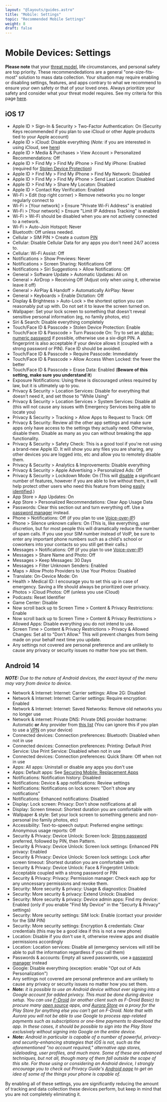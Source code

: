 ```yaml
---
layout: "@layouts/guides.astro"
title: "Mobile: Settings"
topic: "Recommended Mobile Settings"
weight: 8
draft: false
---
```


# Mobile Devices: Settings

**Please note** that your [threat model](/guides/prologue/threat-model/), life circumstances, and personal safety are top priority. These recommendedations are a general "one-size-fits-most" solution to mass data collection. Your situation may require enabling or disabling settings, features, and apps contrary to what we recommend to ensure your own safety or that of your loved ones. Always prioritize your safety and consider what your threat model requires. See my criteria for this page [here](/criteria#mobile-settings--apps).

## iOS 17

- Apple ID > Sign-In & Security > Two-Factor Authentication: On (Security Keys recommended if you plan to use iCloud or other Apple products tied to your Apple account)
- Apple ID > iCloud: Disable everything (_Note:_ if you are interested in using iCloud, see [here](/guides/moderately-important/backups/#iclouds-advanced-data-protection-program))
- Apple ID > Media & Purchases > View Account > Personalized Recommendations: Off
- Apple ID > Find My > Find My iPhone > Find My iPhone: Enabled (required for [Stolen Device Protection](https://support.apple.com/en-us/HT212510))
- Apple ID > Find My > Find My iPhone > Find My Network: Disabled
- Apple ID > Find My > Find My iPhone > Send Last Location: Disabled
- Apple ID > Find My > Share My Locaton: Disabled
- Apple ID > Contact Key Verification: Enabled
- Wi-Fi > Edit (top right corner) > Remove networks you no longer regularly connect to
- Wi-Fi > [Your network] > Ensure "Private Wi-Fi Address" is enabled
- Wi-Fi > [Your network] > Ensure "Limit IP Address Tracking" is enabled
- Wi-Fi > Wi-Fi should be disabled when you are not actively connected to a network.
- Wi-Fi > Auto-Join Hotspot: Never
- Bluetooth: Off unless needed.
- Cellular > SIM PIN > Create a custom [PIN](https://support.apple.com/en-us/HT201529)
- Cellular: Disable Cellular Data for any apps you don't need 24/7 access to.
- Cellular: Wi-Fi Assist: Off
- Notifications > Show Previews: Never
- Notifications > Screen Sharing: Notifications Off
- Notifications > Siri Suggestions > Allow Notifications: Off
- General > Software Update > Automatic Updates: All on
- General > AirDrop > Receiving Off (Adjust only when using it, otherwise leave it off)
- General > AirPlay & Handoff > Automatically AirPlay: Never
- General > Keyboards > Enable Dictation: Off
- Display & Brightness > Auto-Lock > the shortest option you can reasonably put up with. Do not set it to leave the screen turned on.
- Wallpaper: Set your lock screen to something that doesn't reveal sensitive personal information (eg, no family photos, etc)
- Siri & Search: Disable everything completely
- Touch/Face ID & Passcode > Stolen Device Protection: Enable
- Touch/Face ID & Passcode > Turn Passcode On: Try to set an [alpha-numeric password](/guides/most-important/passwords) if possible, otherwise use a six-digit PIN. A fingerprint is also acceptable if your device allows it (coupled with a strong password or PIN). Face ID should be avoided.
- Touch/Face ID & Passcode > Require Passcode: Immediately
- Touch/Face ID & Passcode > Allow Access When Locked: the fewer the better
- Touch/Face ID & Passcode > Erase Data: Enabled (**Beware of this setting, make sure you understand it**)
- Exposure Notifications: Using these is discouraged unless required by law, but it is ultimately up to you.
- Privacy & Security > Location Services: Disable for everything that doesn't need it, and set those to "While Using"
- Privacy & Security > Location Services > System Services: Disable all (this will not cause any issues with Emergency Services being able to locate you)
- Privacy & Security > Tracking > Allow Apps to Request to Track: Off
- Privacy & Security: Review all the other app settings and make sure apps only have access to the settings they actually need. Otherwise, disable them. Disable as many as you can without breaking the app functionality.
- Privacy & Security > Safety Check: This is a good tool if you're not using a brand-new Apple ID. It will show you any files you are sharing, any other devices you are logged into, etc and allow you to remotely disable them.
- Privacy & Security > Analytics & Improvements: Disable everything
- Privacy & Security > Apple Advertising > Personalized Ads: Off
- Privacy & Security > Lockdown Mode: On (This will [disable](https://support.apple.com/en-us/HT212650) a significant number of features, however if you are able to live without them, it will help protect other users who need this feature from being [easily identified](https://www.techspot.com/news/95767-apple-upcoming-lockdown-mode-make-devices-easier-fingerprint.html).)
- App Store > App Updates: On
- App Store > Personalized Recommendations: Clear App Usage Data
- Passwords: Clear this section out and turn everything off. Use a [password manager](/guides/most-important/passwords) instead.
- Phone > Notifications: Off (if you plan to use [Voice-over-IP](/guides/less-important/voip))
- Phone > Silence unknown callers: On (This is, like everything, user discretion, but for most people this will dramatically reduce the number of spam calls. If you use your SIM number instead of VoIP, be sure to enter any important phone numbers such as a child's school or coworkers into your contacts so you still get their calls.)
- Messages > Notifications: Off (if you plan to use [Voice-over-IP](/guides/less-important/voip))
- Messages > Share Name and Photo: Off
- Messages > Keep Messages: 30 Days
- Messages > Filter Unknown Senders: Enabled
- Maps > Allow Photo Providers to Use Your Photos: Disabled
- Translate: On-Device Mode: On
- Health > Medical ID: I encourage you to set this up in case of emergency. Saving a life should always be prioritized over privacy.
- Photos > iCloud Photos: Off (unless you use iCloud)
- Podcasts: Reset Identifier
- Game Center: Disable
- Now scroll back up to Screen Time > Content & Privacy Restrictions: Enable
- Now scroll back up to Screen Time > Content & Privacy Restrictions > Allowed Apps: Disable everything you do not intend to use.
- Screen Time > Content & Privacy Restrictions > Privacy & Allowed Changes: Set all to "Don't Allow." This will prevent changes from being made on your behalf next time you update.
- Any settings not covered are personal preference and are unlikely to cause any privacy or security issues no matter how you set them.

## Android 14

**_NOTE:_** _Due to the nature of Android devices, the exact layout of the menu may vary from device to device._

- Network & Internet: Internet: Carrier settings: Allow 2G: Disabled
- Network & Internet: Internet: Carrier settings: Require encryption: Enabled
- Network & Internet: Internet: Saved Networks: Remove old networks you no longer use
- Network & internet: Private DNS: Private DNS provider hostname: Automatic **or** Any provider from [this list](https://www.privacyguides.org/en/dns/) (You can ignore this if you plan to use a [VPN](/guides/less-important/vpns) on your device)
- Connected devices: Connection preferences: Bluetooth: Disabled when not in use
- Connected devices: Connection preferences: Printing: Default Print Service: Use Print Service: Disabled when not in use
- Connected devices: Connection preferences: Quick Share: Off when not in use
- Apps: All apps: Uninstall or disable any apps you don't use
- Apps: Default apps: See [Securing Mobile: Replacement Apps](/guides/most-important/mobile-apps)
- Notifications: Notification history: Disabled
- Notifications: Device & app notifications: Review settings
- Notifications: Notifications on lock screen: "Don't show any notifications"
- Notifications: Enhanced notifications: Disabled
- Display: Lock screen: Privacy: Don't show notifications at all
- Display: Screen timeout: Shortest duration you are comfortable with
- Wallpaper & style: Set your lock screen to something generic and non-personal (no family photos, etc)
- Accessibility: Text-to-speech output: Preferred engine settings: Anonymous usage reports: Off
- Security & Privacy: Device Unlock: Screen lock: [Strong password](/guides/most-important/passwords) preferred, followed by PIN, then Pattern.
- Security & Privacy: Device Unlock: Screen lock settings: Enhanced PIN privacy: Enabled
- Security & Privacy: Device Unlock: Screen lock settings: Lock after screen timeout: Shortest duration you are comfortable with
- Security & Privacy: Device Unlock: Face & Fingerptint Unlock: Acceptable coupled with a strong password or PIN
- Security & Privacy: Privacy: Permission manager: Check each app for any unncessary permissions and revoke them.
- Security: More security & privacy: Usage & diagnostics: Disabled
- Security: More security & privacy: Extend Unlock: Disabled
- Security: More security & privacy: Device admin apps: Find my device: Enabled (only if you enable "Find My Device" in the "Securty & Privacy" settings)
- Security: More security settings: SIM lock: Enable (contact your provider for the SIM PIN)
- Security: More security settings: Encryption & credentials: Clear credentials (this may be a good idea if this is not a new phone)
- Location: Disable if you don't use it, otherwise review apps and disable permissions accordingly
- Location: Location services: Disable all (emergency services will still be able to pull the information regardless if you call them)
- Passwords & accounts: Empty all saved passwords, use a [password manager](/guides/most-important/passwords) instead
- Google: Disable everything (exception: enable "Opt out of Ads Personalization")
- Any settings not covered are personal preference and are unlikely to cause any privacy or security issues no matter how you set them.
- **_Note:_** _it is possible to use an Android device without ever signing into a Google account for added privacy. This must be done during device setup. You can use [F-Droid](https://f-droid.org/) (or another client such as F-Droid Basic) to procure many [open source](/guides/prologue/open-source) apps, and [Aurora Store](https://auroraoss.com) as a proxy for the Play Store for anything else you can't get on F-Droid. Note that with Aurora you will not be able to use Google to process app-related payments such as subscriptions or one-time payments to download the app. In these cases, it should be possible to sign into the Play Store exclusively without signing into Google on the entire device._
- **_Note:_** _Android in particular is capable of a number of powerful, privacy- and security-enhancing strategies that iOS is not, such as the aforementioned "no account required," alternative app stores, sideloading, user profiles, and much more. Some of these are advanced techniques, but not all, though many of them fall outside the scope of this site. For those using or considering an Android device, I strongly encourage you to check out Privacy Guide's [Android page](https://www.privacyguides.org/en/android/) to get an idea of some of the things your phone is capable of._

By enabling all of these settings, you are significantly reducing the amount of tracking and data collection these devices perform, but keep in mind that you are not completely eliminating it.

